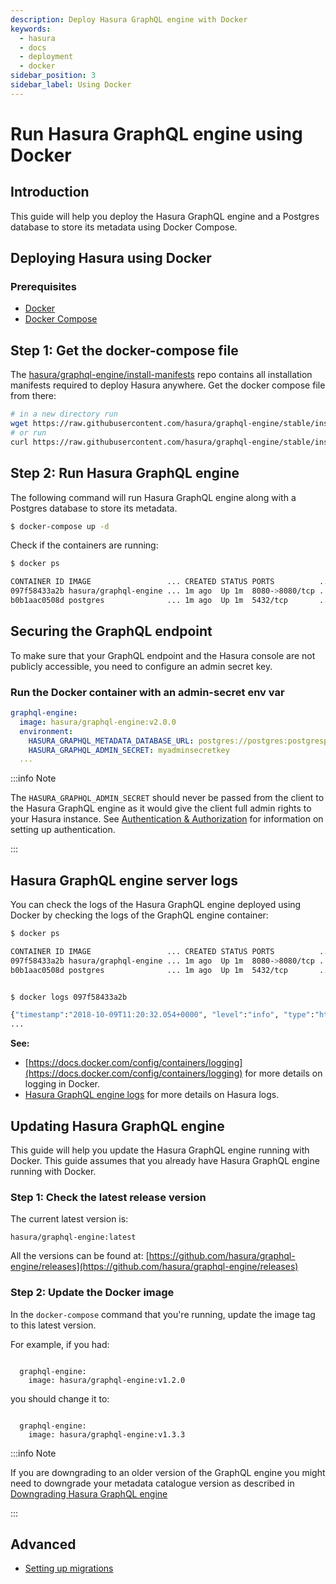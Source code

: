 ```yaml
---
description: Deploy Hasura GraphQL engine with Docker
keywords:
  - hasura
  - docs
  - deployment
  - docker
sidebar_position: 3
sidebar_label: Using Docker
---
```


# Run Hasura GraphQL engine using Docker

## Introduction

This guide will help you deploy the Hasura GraphQL engine and a Postgres
database to store its metadata using Docker Compose.

## Deploying Hasura using Docker

### Prerequisites

-   [Docker](https://docs.docker.com/install/)
-   [Docker Compose](https://docs.docker.com/compose/install/)

## Step 1: Get the docker-compose file

The
[hasura/graphql-engine/install-manifests](https://github.com/hasura/graphql-engine/tree/stable/install-manifests)
repo contains all installation manifests required to deploy Hasura
anywhere. Get the docker compose file from there:

```bash
# in a new directory run
wget https://raw.githubusercontent.com/hasura/graphql-engine/stable/install-manifests/docker-compose/docker-compose.yaml
# or run
curl https://raw.githubusercontent.com/hasura/graphql-engine/stable/install-manifests/docker-compose/docker-compose.yaml -o docker-compose.yml
```

## Step 2: Run Hasura GraphQL engine

The following command will run Hasura GraphQL engine along with a
Postgres database to store its metadata.

```bash
$ docker-compose up -d
```

Check if the containers are running:

```bash
$ docker ps

CONTAINER ID IMAGE                 ... CREATED STATUS PORTS          ...
097f58433a2b hasura/graphql-engine ... 1m ago  Up 1m  8080->8080/tcp ...
b0b1aac0508d postgres              ... 1m ago  Up 1m  5432/tcp       ...
```

## Securing the GraphQL endpoint

To make sure that your GraphQL endpoint and the Hasura console are not
publicly accessible, you need to configure an admin secret key.

### Run the Docker container with an admin-secret env var

```yaml
graphql-engine:
  image: hasura/graphql-engine:v2.0.0
  environment:
    HASURA_GRAPHQL_METADATA_DATABASE_URL: postgres://postgres:postgrespassword@postgres:5432/postgres
    HASURA_GRAPHQL_ADMIN_SECRET: myadminsecretkey
  ...
```

:::info Note

The `HASURA_GRAPHQL_ADMIN_SECRET` should never be passed from the client
to the Hasura GraphQL engine as it would give the client full admin
rights to your Hasura instance. See [Authentication & Authorization](/graphql/core/auth/index.mdx) for information on setting up
authentication.

:::

## Hasura GraphQL engine server logs

You can check the logs of the Hasura GraphQL engine deployed using
Docker by checking the logs of the GraphQL engine container:

```bash
$ docker ps

CONTAINER ID IMAGE                 ... CREATED STATUS PORTS          ...
097f58433a2b hasura/graphql-engine ... 1m ago  Up 1m  8080->8080/tcp ...
b0b1aac0508d postgres              ... 1m ago  Up 1m  5432/tcp       ...


$ docker logs 097f58433a2b

{"timestamp":"2018-10-09T11:20:32.054+0000", "level":"info", "type":"http-log", "detail":{"status":200, "query_hash":"01640c6dd131826cff44308111ed40d7fbd1cbed", "http_version":"HTTP/1.1", "query_execution_time":3.0177627e-2, "request_id":null, "url":"/v1/graphql", "user":{"x-hasura-role":"admin"}, "ip":"127.0.0.1", "response_size":209329, "method":"POST", "detail":null}}
...
```

**See:**

-   [https://docs.docker.com/config/containers/logging](https://docs.docker.com/config/containers/logging) for more details
    on logging in Docker.
-   [Hasura GraphQL engine logs](/graphql/core/deployment/logging.mdx/) for more details on Hasura logs.

## Updating Hasura GraphQL engine

This guide will help you update the Hasura GraphQL engine running with
Docker. This guide assumes that you already have Hasura GraphQL engine
running with Docker.

### Step 1: Check the latest release version

The current latest version is:

<code>hasura/graphql-engine:<span class="latest-release-tag">latest</span></code>

All the versions can be found at:
[https://github.com/hasura/graphql-engine/releases](https://github.com/hasura/graphql-engine/releases)

### Step 2: Update the Docker image

In the `docker-compose` command that you're running, update the image
tag to this latest version.

For example, if you had:

<code>
  graphql-engine:
    image: hasura/graphql-engine:v1.2.0
</code>

you should change it to:

<code>
  graphql-engine:
    image: hasura/graphql-engine:v1.3.3
</code>

:::info Note

If you are downgrading to an older version of the GraphQL engine you
might need to downgrade your metadata catalogue version as described in
[Downgrading Hasura GraphQL engine](/graphql/core/deployment/downgrading.mdx/)

:::

## Advanced

-   [Setting up migrations](/graphql/core/migrations/index.mdx/)
